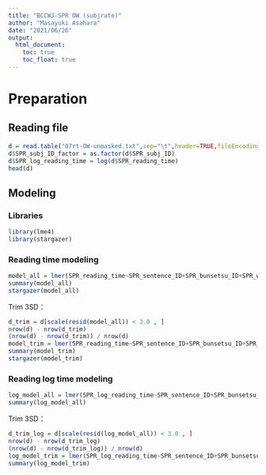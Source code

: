 ```yaml
---
title: "BCCWJ-SPR OW (subjrate)"
author: "Masayuki Asahara"
date: "2021/06/26"
output:
  html_document:
    toc: true
    toc_float: true    
---
```


# Preparation
## Reading file
```r
d = read.table("07rt-OW-unmasked.txt",sep="\t",header=TRUE,fileEncoding="UTF-8")
d$SPR_subj_ID_factor = as.factor(d$SPR_subj_ID)
d$SPR_log_reading_time = log(d$SPR_reading_time)
head(d)
```

## Modeling
### Libraries
```r
library(lme4)
library(stargazer)
```

### Reading time modeling
```r
model_all = lmer(SPR_reading_time~SPR_sentence_ID+SPR_bunsetsu_ID+SPR_word_length+DepPara_depnum+WFR_subj_rate+(1|SPR_subj_ID_factor),data=d,REML=FALSE)
summary(model_all)
stargazer(model_all)
```
Trim 3SD：
```r
d_trim = d[scale(resid(model_all)) < 3.0 , ]
nrow(d) - nrow(d_trim)
(nrow(d) - nrow(d_trim)) / nrow(d)
model_trim = lmer(SPR_reading_time~SPR_sentence_ID+SPR_bunsetsu_ID+SPR_word_length+DepPara_depnum+WFR_subj_rate+(1|SPR_subj_ID_factor),data=d_trim,REML=FALSE)
summary(model_trim)
stargazer(model_trim)
```

### Reading log time modeling
```r
log_model_all = lmer(SPR_log_reading_time~SPR_sentence_ID+SPR_bunsetsu_ID+SPR_word_length+DepPara_depnum+WFR_subj_rate+(1|SPR_subj_ID_factor),data=d,REML=FALSE)
summary(log_model_all)
```
Trim 3SD：
```r
d_trim_log = d[scale(resid(log_model_all)) < 3.0 , ]
nrow(d) - nrow(d_trim_log)
(nrow(d) - nrow(d_trim_log)) / nrow(d)
log_model_trim = lmer(SPR_log_reading_time~SPR_sentence_ID+SPR_bunsetsu_ID+SPR_word_length+DepPara_depnum+WFR_subj_rate+(1|SPR_subj_ID_factor),data=d_trim_log,REML=FALSE)
summary(log_model_trim)
```
